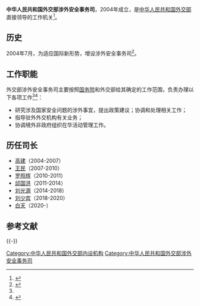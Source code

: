 {{Infobox PRCG
|机构名称=中华人民共和国外交部<br>涉外安全事务司
|标志1=Red_star.svg
|标志1说明=[[s:国务院关于国家行政机关和企业事业单位社会团体印章管理的规定|1999年规定]]：[[印章|印章]][[直径|直径]]4.2厘米，中央刊[[五角星|五角星]]（？），由[[中华人民共和国外交部|外交部]]制发。
|职位1=司长
|人员1=[[白天_(外交官)|白天]]
|职位2=副司长
|职数2=
|人数2=
|人员2=[[吴伟_(外交官)|吴伟]]、[[杨扬_(外交官)|杨扬]]
|成立时间=
|上级机构=[[中华人民共和国外交部|中华人民共和国外交部]]
|机构类型=外交部内设职能司
|行政级别=正司局级
|组织法规=
|编制人数=
|地址1=
}}
'''中华人民共和国外交部涉外安全事务司'''，2004年成立，是[[中华人民共和国外交部|中华人民共和国外交部]]直接领导的工作机关<ref name="a">{{cite news|title=涉外安全事务司|url=http://www.fmprc.gov.cn/mfa_chn/wjb_602314/zzjg_602420/swaqsws_603740/|accessdate=2013-05-14|newspaper=中华人民共和国外交部|archive-date=2015-09-24|archive-url=https://web.archive.org/web/20150924071019/http://www.fmprc.gov.cn/mfa_chn/wjb_602314/zzjg_602420/swaqsws_603740/|dead-url=no}}</ref>。

==历史==
2004年7月，为适应国际新形势，增设涉外安全事务司<ref>{{Cite web|title=外交部新增涉外安全事务司 西欧司更名为欧洲司|url=http://news.sina.com.cn/c/2004-07-06/18233007477s.shtml|date=2004-07-06|accessdate=2022-04-10|work=[[新浪新闻|新浪新闻]]|archive-date=2022-04-10|archive-url=https://web.archive.org/web/20220410074926/http://news.sina.com.cn/c/2004-07-06/18233007477s.shtml}}</ref>。

==工作职能==
外交部涉外安全事务司主要按照[[中华人民共和国国务院|国务院]]和外交部给其确定的工作范围，负责办理以下各项工作<ref name="a" /><ref>{{cite news|title=外交部新增涉外安全事务司 西欧司更名为欧洲司|url=http://www.chinanews.com/news/2004year/2004-07-06/26/456567.shtml|accessdate=2014-05-08|newspaper=新闻网|archive-date=2019-07-19|archive-url=https://web.archive.org/web/20190719082832/http://www.chinanews.com/news/2004year/2004-07-06/26/456567.shtml|dead-url=no}}</ref>：
*研究涉及国家安全问题的涉外事宜，提出政策建议；协调和处理相关工作；
*指导驻外外交机构有关业务；
*协调境外非政府组织在华活动管理工作。

== 历任司长 ==
* [[高建_(外交官)|高建]]（2004-2007）
* [[王民_(1963年)|王民]]（2007-2010）
* [[罗照辉|罗照辉]]（2010-2011）
* [[邱国洪|邱国洪]]（2011-2014）
* [[刘光源|刘光源]]（2014-2018）
* [[刘少宾|刘少宾]]（2018-2020）
* [[白天_(外交官)|白天]]（2020-）

== 参考文献 ==
{{Reflist}}

{{-}}
{{中华人民共和国外交部}}
[[Category:中华人民共和国外交部内设机构|Category:中华人民共和国外交部内设机构]]
[[Category:中华人民共和国外交部涉外安全事务司|Category:中华人民共和国外交部涉外安全事务司]]
